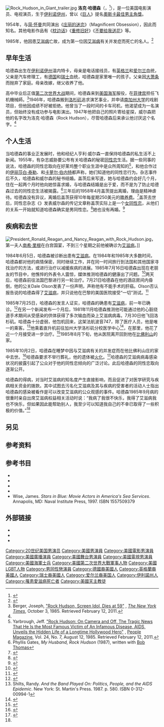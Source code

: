 {{noteTA
|T=zh-cn:罗克·赫德森; zh-hk:洛·赫遜; zh-tw:洛克·哈德森;
|G1=Show
|G2=Movie
|1=zh-cn:伊丽莎白·泰勒; zh-hk:伊莉莎伯·泰萊; zh-tw:伊莉莎白·泰勒;
|2=zh-cn:罗纳德·里根; zh-tw:隆納·雷根; zh-hk:朗奴·列根;
|3=zh-cn:罗克·赫德森; zh-hk:洛·赫遜; zh-tw:洛克·哈德森;
|4=zh-cn:罗克; zh-hk:洛; zh-tw:洛克;
|5=zh-cn:赫德森; zh-hk:赫遜; zh-tw:哈德森;
}}
{{Infobox person
| name                      = 洛克·哈德森<br>Rock Hudson
| image                     = Rock Hudson - portrait.jpg
| image_size                = 
| caption                   = 哈德森在20世纪50年代
| birth_name                = Roy Harold Scherer, Jr.
| birth_date                = {{birth date|mf=yes|1925|11|17}}
| birth_place               = 美国[[伊利诺伊州|伊利诺伊州]]温内特卡
| death_date                = {{death date and age|mf=yes|1985|10|2|1925|11|17}}
| death_place               = 美国[[加利福尼亚州|加利福尼亚州]][[比佛利山_(加利福尼亞州)|比佛利山]]
| death_cause               = [[艾滋病|艾滋病]]有关并发症
| other_names               = Roy Harold Fitzgerald<br />Roc Hudson
| occupation                = [[演员|演员]]
| years_active              = 1944年-1985年
| spouse                    = {{marriage|{{link-en|菲利斯·盖茨|Phyllis Gates}}|1955|1958}}
}}
[[File:Rock_Hudson_in_Giant_trailer.jpg|right]]
'''洛克·哈德森'''（{{lang-en|Rock Hudson}}，{{bd|1925年|11月17日|1985年|10月2日|catIDx=H}}<ref name=CS17404227 >{{cite news |title=Aids victim Rock Hudson dies in his sleep aged 59 |author=Michael Binyon |date=1985-10-03 |page=1 |url=http://archive.timesonline.co.uk/tol/keywordsearch.arc?queryKeywords=Aids+victim+Rock+Hudson+dies+in+his+sleep+aged+59 |newspaper=[[The_Times|The Times]] |accessdate=2014-07-30 |archive-date=2011-10-04 |archive-url=https://web.archive.org/web/20111004085227/http://archive.timesonline.co.uk/tol/keywordsearch.arc?queryKeywords=Aids+victim+Rock+Hudson+dies+in+his+sleep+aged+59 |dead-url=yes }}</ref>），是一位美国电影演员、电视演员，生于[[伊利诺伊州|伊利诺伊州]]，曾以《[[巨人|巨人]]》提名[[奧斯卡最佳男主角獎|奧斯卡最佳男主角獎]]。

1954年，与[[简·怀曼|简·怀曼]]共同演出《[[庄丽的迷恋|庄丽的迷恋]]》（Magnificent Obsession），因此而知名。其他电影作品有《[[枕边话|枕边话]]》《[[重修旧好|重修旧好]]》《[[不要给我送花|不要给我送花]]》等。

1985年，他因患[[艾滋病|艾滋病]]亡故，成为第一位因[[艾滋病|艾滋病]]有关并发症而死亡的名人。<ref>{{cite web |url=http://www.tcmdb.com/participant.jsp?participantId=90260%7c133734&afiPersonalNameId=null |title=Overview for Rock Hudson |publisher=Tcmdb.com |accessdate=2012-12-04 |deadurl=yes |archiveurl=https://web.archive.org/web/20090330041810/http://www.tcmdb.com/participant.jsp?participantId=90260%7C133734&afiPersonalNameId=null |archivedate=2009年3月30日 }}</ref>

==早年生活==
哈德森出生在[[伊利诺伊州|伊利诺伊州]]温内特卡，母亲是电话接线员，有[[英格蘭人|英格兰]]和[[爱尔兰人|爱尔兰]]血统，父亲是汽车修理工，有[[德意志人|德国]]和[[瑞士|瑞士]]血统，哈德森是家里唯一的孩子。父亲因[[大萧条|大萧条]]而抛弃了家庭。母亲改嫁，继父收养了他。

高中毕业后正值[[第二次世界大战|第二次世界大战]]期间，哈德森来到[[美国海军|美国海军]]服役，在[[菲律宾|菲律宾]]担任飞机機械師。<ref name=autogenerated4>Berger, Joseph, [http://partners.nytimes.com/library/national/science/aids/100385sci-aids.html "Rock Hudson, Screen Idol, Dies at 59"] {{Wayback|url=http://partners.nytimes.com/library/national/science/aids/100385sci-aids.html |date=20170728124316 }}, ''[[The_New_York_Times|The New York Times]]'', October 3, 1985. Retrieved February 12, 2011.</ref>1946年，哈德森搬到[[洛杉矶|洛杉矶]]追求演艺事业，并申请[[南加州大学|南加州大学]]的戏剧项目，但他因成绩不好被拒绝。他曾当了一段时间的卡车司机，他渴望成为一名演员，但始终没有成功参与电影演出。1947年他把自己的照片寄给星探{{link-en|亨利·威尔森|Henry Willson}}，威尔森把他的名字改为洛克·哈德森（Rock Hudson），尽管哈德森后来承认他讨厌这个名字。<ref name=autogenerated4 />

==个人生活==
当哈德森的事业正发展时，他和经纪人亨利·威尔森一直保持哈德森的私生活不上新闻。1955年，有杂志威胁要公布有关哈德森的秘密[[同性恋|同性恋]]生活。据一些同事的说法，哈德森的同性恋取向在好莱坞整个职业生涯中是众所周知的<ref name=autogenerated3>Yarbrough, Jeff. [http://www.people.com/people/archive/article/0,,20091477,00.html "Rock Hudson: On Camera and Off, The Tragic News That He Is the Most Famous Victim of An Infamous Disease, AIDS, Unveils the Hidden Life of a Longtime Hollywood Hero"] {{Wayback|url=http://www.people.com/people/archive/article/0,,20091477,00.html |date=20160425111035 }}, [[People_Magazine|People Magazine]], Vol. 24, No. 7, August 12, 1985. Retrieved February 12, 2011.</ref>，和他合作过的[[伊丽莎白·泰勒|伊丽莎白·泰勒]]、{{link-en|苏珊·圣琼·詹姆斯|Susan Saint James}}和[[卡萝尔·伯内特|卡萝尔·伯内特]]都声称，她们知道他的同性恋行为。杂志事件后不久，哈德森和威尔森的秘书{{link-en|菲利斯·盖茨|Phyllis Gates}}结婚。盖茨后来写道，她与哈德森约会好几个月，住在一起两个月时他向她惊喜求婚，与哈德森结婚是出于爱，而不是为了防止哈德森过去的同性恋生活被揭露。<ref>Phyllis Gates, ''My Husband, Rock Hudson'' (1987), written with [[Bob_Thomas_(reporter)|Bob Thomas]]</ref>三年后的1958年4月盖茨提出离婚，理由是精神虐待。哈德森没有异议，离婚后盖茨获得10年每星期250美元的[[赡养费|赡养费]]。<ref>{{cite news |author=Dennis Mclellan |title=Phyllis Gates: Her marriage to Hudson had fan magazines raving |url=http://www.dallasnews.com/sharedcontent/dws/dn/obituaries/stories/011706dnmetgatesobit.ce8c30d.html |work=Los Angeles Times |date=2006-01-16 |accessdate=2007-09-05 |archive-date=2009-11-28 |archive-url=https://web.archive.org/web/20091128155651/http://www.dallasnews.com/sharedcontent/dws/dn/obituaries/stories/011706dnmetgatesobit.ce8c30d.html |dead-url=no }}</ref>盖茨去世后，同性恋杂志《{{link-en|The Advocate|The Advocate}}》发表威尔森的传记文章称盖茨实际上是一个[[女同性恋|女同性恋]]，从他们的关系一开始就知道哈德森确实是男同性恋。<ref name=fa1>{{Cite news|url=http://www.thefreelibrary.com/Outing+Mrs.+Rock+Hudson%3A+the+obits+after+Phyllis+Gates+died+in...-a0143009615|title=Outing Mrs. Rock Hudson: the obits after Phyllis Gates died in January omitted some important facts: Those who knew her say she was a lesbian who tried to blackmail her movie star husband|accessdate=2014-02-15|publisher=The Advocate|date=2006-02-28|author=Robert Hofler|archive-date=2021-01-14|archive-url=https://web.archive.org/web/20210114014500/https://www.thefreelibrary.com/Outing+Mrs.+Rock+Hudson%3a+the+obits+after+Phyllis+Gates+died+in...-a0143009615|dead-url=no}}</ref>她也没有再婚。<ref>{{cite web|url=http://articles.latimes.com/2006/jan/12/local/me-gates12/2|title=Phyllis Gates, 80; Former Talent Agency Secretary Was Briefly Married to Rock Hudson in '50s|last=McLellan|first=Dennis|date=2006-01-12|publisher=latimes.com|page=2|accessdate=2012-12-25|archive-url=https://web.archive.org/web/20131203023850/http://articles.latimes.com/2006/jan/12/local/me-gates12/2|archive-date=2013-12-03|dead-url=yes}}</ref>

==疾病和去世==
[[File:President_Ronald_Reagan_and_Nancy_Reagan_with_Rock_Hudson.jpg|thumb]]，第一夫人[[南希·里根|南希·里根]]在白宫国宴，不到三个星期之前他被确诊为[[艾滋病|艾滋病]]。]]

1984年6月5日，哈德森被诊断出患有[[艾滋病|艾滋病]]。在1984年和1985年大多数时间，哈德森都对他的病情保密，同时继续工作，并在同一时间旅行到法国和其他国家寻找治疗的方法，或进行治疗以减缓疾病的进展。1985年7月16日哈德森出现在老朋友的节目中，他憔悴的外表令人震惊，媒体推测哈德森的健康出了问题。<ref>{{cite web|url=http://www.ew.com/ew/article/0,,20202713,00.html|title=Hudson's Day of Revelation|last=Martin|first=James A.|date=1997-07-11|publisher=ew.com|accessdate=2012-12-25|archive-date=2013-12-11|archive-url=https://web.archive.org/web/20131211192216/http://www.ew.com/ew/article/0,,20202713,00.html|dead-url=no}}</ref>两天后，哈德森前往法国巴黎进行另一轮治疗。7月21日哈德森在他的酒店房间内昏倒，他的公关Dale Olson发表了一份声明，声称他有不能手术的肝癌。Olson否认报告说的哈德森得了[[艾滋病|艾滋病]]，并只说他在巴黎的美国医院接受“一切”测试。<ref>{{cite news|url=http://news.google.com/newspapers?id=negLAAAAIBAJ&sjid=gVkDAAAAIBAJ&pg=7186,1909318&dq=rock+hudson+liver+cancer&hl=en|title=Hospital: Hudson liver cancer report is false|last=Dunphy|first=Harry|date=1985-07-24|work=The Evening Independent|pages=3–A|accessdate=2012-12-25|archive-date=2016-03-12|archive-url=https://web.archive.org/web/20160312111415/https://news.google.com/newspapers?id=negLAAAAIBAJ&sjid=gVkDAAAAIBAJ&pg=7186,1909318&dq=rock+hudson+liver+cancer&hl=en|dead-url=no}}</ref>

1985年7月25日，哈德森的发言人证实，哈德森的确患有[[艾滋病|艾滋病]]，前一年已确诊。<ref>{{cite news|url=http://news.google.com/newspapers?id=QOUjAAAAIBAJ&sjid=XdcFAAAAIBAJ&pg=1036,2868450&dq=rock+hudson+aids+confirm&hl=en|title=AIDS diagnosis is confirmed|date=1985-07-26|work=The Modesto Bee|pages=A–3|accessdate=2012-12-25}}</ref>在另一个新闻发布一个月后，1981年11月哈德森推测他可能通过他的心脏绕道手术期间从受感染的供体获得了多次输血而染上艾滋病病毒。7月30日他飞回洛杉矶。哈德森十分虚弱，他包机回来，这架法航波音747，除了医疗人员，他是唯一的乘客。<ref>Shilts, Randy. ''And the Band Played On: Politics, People, and the AIDS Epidemic''. New York: St. Martin's Press. 1987. p. 580. ISBN 0-312-00994-1</ref>他乘着直升机前往加州大学洛杉矶分校医学中心<ref>{{cite news|url=http://news.google.com/newspapers?id=R10aAAAAIBAJ&sjid=ayoEAAAAIBAJ&pg=2119,8882870&dq=rock+hudson+helicopter&hl=en|title=Hudson flown to California for treatment at UCLA|date=1985-07-30|work=The Milwaukee Journal|page=1|accessdate=2012-12-25|archive-date=2016-07-30|archive-url=https://web.archive.org/web/20160730210653/https://news.google.com/newspapers?id=R10aAAAAIBAJ&sjid=ayoEAAAAIBAJ&pg=2119,8882870&dq=rock+hudson+helicopter&hl=en|dead-url=no}}</ref>，在那里，他花了近一个月接受进一步治疗。<ref>{{cite news|url=http://news.google.com/newspapers?id=wZJJAAAAIBAJ&sjid=MgwNAAAAIBAJ&pg=4206,3248299&dq=rock+hudson+home&hl=en|title=Rock Hudson Continues Rest At Calif. Home|date=1985-09-09|work=The News and Courier|pages=11–A|accessdate=2012-12-25}}</ref>1985年8月下旬，他从医院离开回到他在[[比佛利山_(加利福尼亞州)|比佛利山]]的家。

1985年10月2日，哈德森在睡梦中因与艾滋病有关的并发症而在他比佛利山庄的家中去世。<ref>{{cite news|url=http://news.google.com/newspapers?id=t-ZVAAAAIBAJ&sjid=c-EDAAAAIBAJ&pg=5232,386023&dq=rock+hudson+death&hl=en|title=Rock Hudson's death mourned|date=1985-10-03|work=Eugene Register-Guard|page=1|accessdate=2012-12-25|archive-date=2016-04-02|archive-url=https://web.archive.org/web/20160402080245/https://news.google.com/newspapers?id=t-ZVAAAAIBAJ&sjid=c-EDAAAAIBAJ&pg=5232,386023&dq=rock+hudson+death&hl=en|dead-url=no}}</ref>哈德森要求不举行葬礼，他的遗体被[[火葬|火化]]。<ref>{{cite news|url=http://news.google.com/newspapers?id=LqlWAAAAIBAJ&sjid=r-cDAAAAIBAJ&pg=1822,1956530&dq=rock+hudson+funeral&hl=en|title=Final bravery of Rock Hudson moves actors|date=1985-10-04|work=The Sydney Morning Herald|page=10|accessdate=2012-12-25|archive-date=2016-07-29|archive-url=https://web.archive.org/web/20160729231029/https://news.google.com/newspapers?id=LqlWAAAAIBAJ&sjid=r-cDAAAAIBAJ&pg=1822,1956530&dq=rock+hudson+funeral&hl=en|dead-url=no}}</ref>哈德森的艾滋病病毒感染状况的披露引起了公众对于他的同性恋倾向的广泛讨论。此后哈德森的同性恋取向逐渐公开。

哈德森的得病，对当时艾滋病的知名度产生直接影响，而且促进了对医学研究与疾病相关资金的拨款。其中试图去污名化艾滋病及其与疾病的受害者的活动人士指出哈德森的感染被看作是可以改变艾滋病的公众观感的事件。哈德森1985年9月病的很重时亲自出席艾滋病权益相关活动时说：“我病了我很不快乐，我得了艾滋病我也不快乐，但如果因此能帮助别人，我至少可以知道我自己的不幸已取得了一些积极的价值。”<ref name=autogenerated4 />

==另见==
{{Portal bar|人物|電視劇|电影|LGBT}}

==参考资料==
{{Reflist|2}}

==参考书目==
* {{cite book |last=Clark |first=Tom |author2=Kleiner, Richard |title=Rock Hudson, Friend of Mine |url=https://archive.org/details/rockhudsonfriend0000clar |location=New York, NY|publisher=Pharos Books |year=1990 |isbn=0-88687-562-5}}
* {{cite book |last=Gates |first=Phyllis |author2=Thomas, Bob |title=My Husband, Rock Hudson |url=https://archive.org/details/myhusbandrockhud0000gate |location=Garden City, NY|publisher=Doubleday |year=1987 |isbn=0-385-24071-6}}
* {{cite book |last=Hudson |first=Rock |author2=Davidson, Sara |title=Rock Hudson: His Story |url=https://archive.org/details/rockhudsonhidavi00huds |location=New York |publisher=Morrow |year=1986 |isbn=0-688-06472-8}}
* {{cite book |last=Ragland |first=Shannon P. |title=The Thin Thirty |location=Louisville, KY |publisher=Set Shot Press |year=2007 |isbn=0-9791222-1-X}}
* Wise, James. ''Stars in Blue: Movie Actors in America's Sea Services''. Annapolis, MD: Naval Institute Press, 1997.  ISBN 1557509379 {{OCLC|36824724}}

==外部链接==
{{Commons category|Rock Hudson}}
* {{IMDb name|1369}}
* {{Tcmdb name|90260}}
* {{Find a Grave|519|accessdate=2013年11月25日}}

{{Authority control}}

{{DEFAULTSORT:Hudson, Rock}}
[[Category:20世纪美国男演员|Category:20世纪美国男演员]]
[[Category:美國男演員|Category:美國男演員]]
[[Category:美國電影男演員|Category:美國電影男演員]]
[[Category:美國廣播演員|Category:美國廣播演員]]
[[Category:美國舞台男演員|Category:美國舞台男演員]]
[[Category:美國電視男演員|Category:美國電視男演員]]
[[Category:美國海軍士兵|Category:美國海軍士兵]]
[[Category:美國第二次世界大戰軍事人物|Category:美國第二次世界大戰軍事人物]]
[[Category:美國LGBT人物|Category:美國LGBT人物]]
[[Category:男同性戀演員|Category:男同性戀演員]]
[[Category:德國裔美國人|Category:德國裔美國人]]
[[Category:英格蘭裔美國人|Category:英格蘭裔美國人]]
[[Category:瑞士裔美國人|Category:瑞士裔美國人]]
[[Category:爱尔兰裔美国人|Category:爱尔兰裔美国人]]
[[Category:伊利諾州人|Category:伊利諾州人]]
[[Category:罹患愛滋病死亡者|Category:罹患愛滋病死亡者]]
[[Category:美國天主教徒|Category:美國天主教徒]]